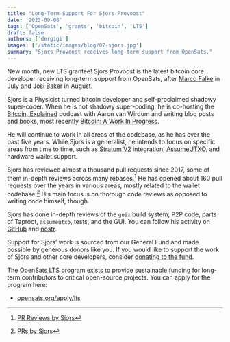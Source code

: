 ```yaml
---
title: "Long-Term Support For Sjors Provoost"
date: '2023-09-08'
tags: ['OpenSats', 'grants', 'bitcoin', 'LTS']
draft: false
authors: ['dergigi']
images: ['/static/images/blog/07-sjors.jpg']
summary: "Sjors Provoost receives long-term support from OpenSats."
---
```


New month, new LTS grantee! Sjors Provoost is the latest bitcoin core developer
receiving long-term support from OpenSats, after [Marco
Falke](https://opensats.org/blog/announcing-lts-grant-program-to-support-bitcoin-core-contributors)
in July and [Josi
Baker](https://opensats.org/blog/josi-baker-receives-opensats-lts-grant) in
August.

Sjors is a Physicist turned bitcoin developer and self-proclaimed shadowy
super-coder. When he is not shadowy super-coding, he is co-hosting the [Bitcoin,
Explained](https://pod.link/1532957243) podcast with Aaron van Wirdum and
writing blog posts and books, most recently [Bitcoin: A Work In
Progress](https://www.btcwip.com/).

He will continue to work in all areas of the codebase, as he has over the past
five years. While Sjors is a generalist, he intends to focus on specific areas
from time to time, such as [Stratum V2](https://opensats.org/projects/stratumv2)
integration, [AssumeUTXO](https://bitcoinops.org/en/topics/assumeutxo/), and
hardware wallet support.

Sjors has reviewed almost a thousand pull requests since 2017, some of them
in-depth reviews across many rebases.[^fn-reviews] He has opened about 160 pull
requests over the years in various areas, mostly related to the wallet
codebase.[^fn-prs] His main focus is on thorough code reviews as opposed to
writing code himself, though.

Sjors has done in-depth reviews of the `guix` build system, P2P code, parts of
Taproot, `assumeutxo`, tests, and the GUI. You can follow his activity on
[GitHub](https://github.com/Sjors) and
[nostr](https://nostr.com/npub1s6z7hmmx2vud66f3utxd70qem8cwtggx0jgc7gh8pqwz2k8cltuqrdwk4c).

Support for Sjors’ work is sourced from our General Fund and made possible by
generous donors like you. If you would like to support the work of Sjors and
other core developers, consider [donating to the
fund](https://opensats.org/projects/general_fund).

The OpenSats LTS program exists to provide sustainable funding for long-term
contributors to critical open-source projects. You can apply for the program
here:

- [opensats.org/apply/lts](https://opensats.org/apply/lts)

[^fn-reviews]: [PR Reviews by Sjors](https://bitcoinacks.com/?flt1_reviewer_contains=sjors)
[^fn-prs]: [PRs by Sjors](https://bitcoinacks.com/?flt2_author_contains=sjors)
